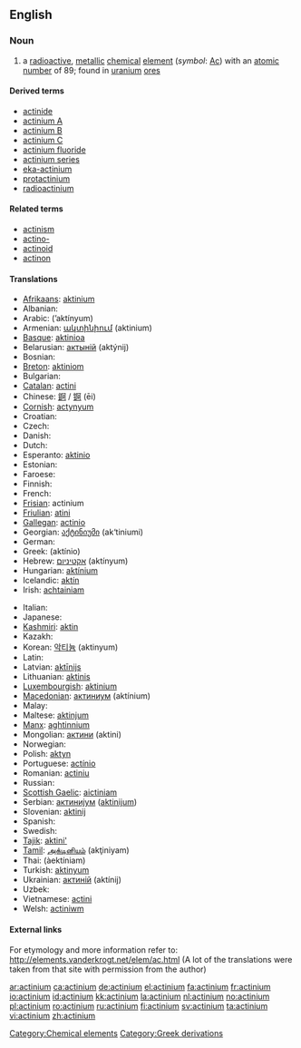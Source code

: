 {{see|Actinium}}
==English==
{{elements|Ac|radon|Ra|thorium|Th}}

===Noun===
{{en-noun|-}}
{{wikipedia}}

# a [[radioactive]], [[metallic]] [[chemical]] [[element]] (''symbol'': [[Ac]]) with an [[atomic number]] of 89; found in [[uranium]] [[ore]]s

====Derived terms====
* [[actinide]]
* [[actinium A]]
* [[actinium B]]
* [[actinium C]]
* [[actinium fluoride]]
* [[actinium series]]
* [[eka-actinium]]
* [[protactinium]]
* [[radioactinium]]

====Related terms====
* [[actinism]]
* [[actino-]]
* [[actinoid]]
* [[actinon]]

====Translations====
{{top}}
* [[Afrikaans]]: [[aktinium]]
* Albanian: {{t-|sq|aktin|xs=Albanian}}
* Arabic: {{Arab|[[اكتنيوم]]}} (’aktínyum) {{m}}
* Armenian: [[ակտինիում]] (aktinium)
* [[Basque]]: [[aktinioa]]
* Belarusian: [[актынiй]] (aktýnij) {{m}}
* Bosnian: {{t-|bs|aktinij}}
* [[Breton]]: [[aktiniom]]
* Bulgarian: {{t-|bg|актиний|m|tr=aktínij|sc=Cyrl}}
* [[Catalan]]: [[actini]]
* Chinese: [[錒]] / [[锕]] (ēi)
* [[Cornish]]: [[actynyum]]
* Croatian: {{t-|hr|aktinij}}
* Czech: {{t-|cs|actinium}}
* Danish: {{t-|da|actinium}}
* Dutch: {{t+|nl|actinium|n}}
* Esperanto: [[aktinio]]
* Estonian: {{t-|et|aktiinium}}
* Faroese: {{t-|fo|actinium|xs=Faroese}}
* Finnish: {{t+|fi|aktinium}}
* French: {{t+|fr|actinium|m}}
* [[Frisian]]: actinium
* [[Friulian]]: [[atini]]
* [[Gallegan]]: [[actinio]]
* Georgian: [[აქტინიუმი]] (ak‘tiniumi)
* German: {{t+|de|Actinium|n}}
* Greek: {{t|el|ακτίνιο|n|sc=Grek}} (aktínio)
* Hebrew: [[אקטיניום]] (aktínyum)
* Hungarian: [[aktínium]]
* Icelandic: [[aktín]]
* Irish: [[achtainiam]]
{{mid}}
* Italian: {{t-|it|attinio|m}}
* Japanese: {{t+|ja|アクチニウム|tr=akuchiniumu|sc=Jpan}}
* [[Kashmiri]]: [[aktin]]
* Kazakh: {{t-|kk|актиний|tr=aktinii|sc=Cyrl|xs=Kazakh}}
* Korean: [[악티늄]] (aktinyum)
* Latin: {{t+|la|actinium}}
* Latvian: [[aktīnijs]]
* Lithuanian: [[aktinis]]
* [[Luxembourgish]]: [[aktinium]]
* [[Macedonian]]: [[актиниум]] (aktínium) {{m}}
* Malay: {{t-|ms|aktinium|xs=Malay}}
* Maltese: [[aktinjum]]
* [[Manx]]: [[aghtinnium]]
* Mongolian: [[актини]] (aktini)
* Norwegian: {{t+|no|actinium}}
* Polish: [[aktyn]] {{m}}
* Portuguese: [[actínio]] {{m}}
* Romanian: [[actiniu]] {{n}}
* Russian: {{t-|ru|актиний|m|tr=aktínij|sc=Cyrl}}
* [[Scottish Gaelic]]: [[aictiniam]]
* Serbian: [[актиниjум]] ([[aktinijum]]) {{m}}
* Slovenian: [[aktinij]]
* Spanish: {{t+|es|actinio|m}}
* Swedish: {{t+|sv|aktinium}}
* [[Tajik]]: [[aktini']]
* [[Tamil]]: [[அக்டினியம்]] (akţiniyam)
* Thai: {{Thai|[[แอกทิเนียม]]}} (àektíniam)
* Turkish: [[aktinyum]]
* Ukrainian: [[актинiй]] (aktínij) {{m}}
* Uzbek: {{t-|uz|актиний|tr=aktiniy|sc=Cyrl|xs=Uzbek}}
* Vietnamese: [[actini]]
* Welsh: [[actiniwm]]
{{bottom}}

====External links====
For etymology and more information refer to:
http://elements.vanderkrogt.net/elem/ac.html
(A lot of the translations were taken from that site with permission from the author)

[[Category:Chemical elements]]
[[Category:Greek derivations]]

[[ar:actinium]]
[[ca:actinium]]
[[de:actinium]]
[[el:actinium]]
[[fa:actinium]]
[[fr:actinium]]
[[io:actinium]]
[[id:actinium]]
[[kk:actinium]]
[[la:actinium]]
[[nl:actinium]]
[[no:actinium]]
[[pl:actinium]]
[[ro:actinium]]
[[ru:actinium]]
[[fi:actinium]]
[[sv:actinium]]
[[ta:actinium]]
[[vi:actinium]]
[[zh:actinium]]